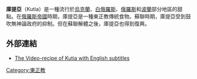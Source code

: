 '''庫提亞'''（Kutia）是一種流行於[[烏克蘭|烏克蘭]]、[[白俄羅斯|白俄羅斯]]、[[俄羅斯|俄羅斯]]和[[波蘭|波蘭]]部分地區的甜點。在[[俄羅斯帝國|俄羅斯帝國]]時期，庫提亞是一種東正教傳統食物。蘇聯時期，庫提亞受到鼓吹無神論政府的抑制。但在蘇聯解體之後，庫提亞也得到復興。
== 外部連結 ==
{{Commons category|Kutia}}
* [https://web.archive.org/web/20141223115154/http://smakplus.com/kutia-video/ The Video-recipe of Kutia with English subtitles]
[[Category:東正教|Category:東正教]]